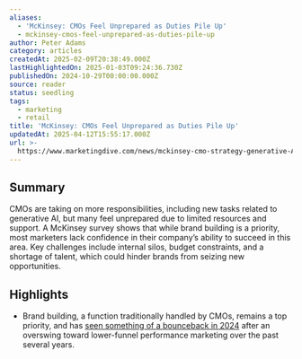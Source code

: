 ```yaml
---
aliases:
  - 'McKinsey: CMOs Feel Unprepared as Duties Pile Up'
  - mckinsey-cmos-feel-unprepared-as-duties-pile-up
author: Peter Adams
category: articles
createdAt: 2025-02-09T20:38:49.000Z
lastHighlightedOn: 2025-01-03T09:24:36.730Z
publishedOn: 2024-10-29T00:00:00.000Z
source: reader
status: seedling
tags:
  - marketing
  - retail
title: 'McKinsey: CMOs Feel Unprepared as Duties Pile Up'
updatedAt: 2025-04-12T15:55:17.000Z
url: >-
  https://www.marketingdive.com/news/mckinsey-cmo-strategy-generative-AI-pricing-performance-marketing/731340/?utm_source=Sailthru&utm_medium=email&utm_campaign=Issue:%202024-10-30%20Retail%20Dive:%20Marketing%20%5Bissue:67367%5D&utm_term=Retail%20Dive:%20Marketing
---
```

## Summary

CMOs are taking on more responsibilities, including new tasks related to generative AI, but many feel unprepared due to limited resources and support. A McKinsey survey shows that while brand building is a priority, most marketers lack confidence in their company’s ability to succeed in this area. Key challenges include internal silos, budget constraints, and a shortage of talent, which could hinder brands from seizing new opportunities.

## Highlights

- Brand building, a function traditionally handled by CMOs, remains a top priority, and has [seen something of a bounceback in 2024](https://www.marketingdive.com/news/marketing-campaigns-first-half-2024/719805/) after an overswing toward lower-funnel performance marketing over the past several years.
